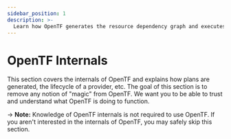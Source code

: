 ```yaml
---
sidebar_position: 1
description: >-
  Learn how OpenTF generates the resource dependency graph and executes other internal processes.
---
```


# OpenTF Internals

This section covers the internals of OpenTF and explains how
plans are generated, the lifecycle of a provider, etc. The goal
of this section is to remove any notion of "magic" from OpenTF.
We want you to be able to trust and understand what OpenTF is
doing to function.

-> **Note:** Knowledge of OpenTF internals is not
required to use OpenTF. If you aren't interested in the internals
of OpenTF, you may safely skip this section.
